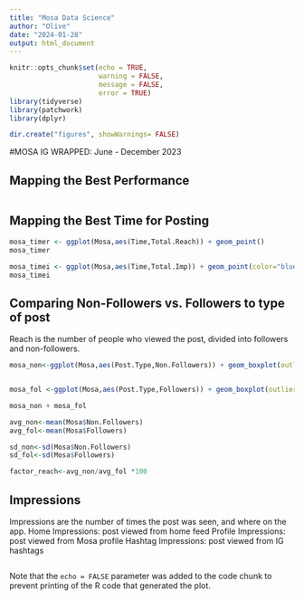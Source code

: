 ```yaml
---
title: "Mosa Data Science"
author: "Olive"
date: "2024-01-28"
output: html_document
---
```


```r
knitr::opts_chunk$set(echo = TRUE, 
                      warning = FALSE,
                      message = FALSE, 
                      error = TRUE)
library(tidyverse)
library(patchwork)
library(dplyr)

dir.create("figures", showWarnings= FALSE)

```

#MOSA IG WRAPPED: June - December 2023

## Mapping the Best Performance 

```r

```



## Mapping the Best Time for Posting

```r
mosa_timer <- ggplot(Mosa,aes(Time,Total.Reach)) + geom_point()
mosa_timer

mosa_timei <- ggplot(Mosa,aes(Time,Total.Imp)) + geom_point(color="blue")
mosa_timei
```


## Comparing Non-Followers vs. Followers to type of post

Reach is the number of people who viewed the post, divided into followers and non-followers.


```r
mosa_non<-ggplot(Mosa,aes(Post.Type,Non.Followers)) + geom_boxplot(outlier.color = "red")+theme_minimal()+labs(title = "Post Type Outreach to Non-followers")+ylim(0,550)+geom_hline(yintercept=avg_non,color="blue",linetype="dashed")


mosa_fol <-ggplot(Mosa,aes(Post.Type,Followers)) + geom_boxplot(outlier.color = "red")+theme_minimal()+labs(title = "Post Type Outreach to Followers")+ ylim(0,550)+geom_hline(yintercept = avg_fol,color="blue",linetype="dashed")

mosa_non + mosa_fol

avg_non<-mean(Mosa$Non.Followers)
avg_fol<-mean(Mosa$Followers)

sd_non<-sd(Mosa$Non.Followers)
sd_fol<-sd(Mosa$Followers)

factor_reach<-avg_non/avg_fol *100

```

## Impressions

Impressions are the number of times the post was seen, and where on the app.
Home Impressions: post viewed from home feed
Profile Impressions: post viewed from Mosa profile
Hashtag Impressions: post viewed from IG hashtags

```r

```

Note that the `echo = FALSE` parameter was added to the code chunk to prevent printing of the R code that generated the plot.
